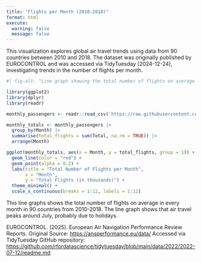 ```yaml
---
title: "Flights per Month (2010-2018)"
format: html
execute:
  warning: false
  message: false
---
```


This visualization explores global air travel trends using data from 90 countries between 2010 and 2018. The dataset was originally published by EUROCONTROL and was accessed via TidyTuesday (2024-12-24), investigating trends in the number of flights per month.

```r
#| fig-alt: "Line graph showing the total number of flights on average in every month from 2010-2018 in 90 countries. The number of flights peak in July, probably because of holidays."

library(ggplot2)
library(dplyr)
library(readr)

monthly_passengers <- readr::read_csv('https://raw.githubusercontent.com/rfordatascience/tidytuesday/main/data/2024/2024-12-24/monthly_passengers.csv')

monthly_totals <- monthly_passengers |>
  group_by(Month) |>
  summarise(total_flights = sum(Total, na.rm = TRUE)) |>
  arrange(Month)

ggplot(monthly_totals, aes(x = Month, y = total_flights, group = 1)) +
  geom_line(color = "red") + 
  geom_point(alpha = 0.2) +
  labs(title = "Total Number of Flights per Month",
       x = "Month",
       y = "Total Flights (in thousands)") +
  theme_minimal() +
  scale_x_continuous(breaks = 1:12, labels = 1:12)

```

This line graphs shows the total number of flights on average in every month in 90 countries from 2010-2018. The line graph shows that air travel peaks around July, probably due to holidays.

EUROCONTROL. (2025). European Air Navigation Performance Review Reports. Original Source: <https://ansperformance.eu/data/>
Accessed via TidyTuesday GitHub repository: <https://github.com/rfordatascience/tidytuesday/blob/main/data/2022/2022-07-12/readme.md>
